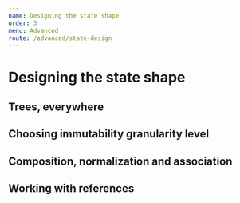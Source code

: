 ```yaml
---
name: Designing the state shape
order: 3
menu: Advanced
route: /advanced/state-design
---
```


# Designing the state shape

## Trees, everywhere

## Choosing immutability granularity  level

## Composition, normalization and association

## Working with references
